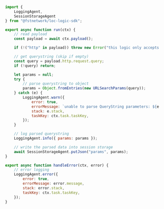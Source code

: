 ```javascript title="querystring-parser.js" showLineNumbers
import {
    LoggingAgent,
    SessionStorageAgent
} from "@fstnetwork/loc-logic-sdk";

export async function run(ctx) {
    // read payload
    const payload = await ctx.payload();

    if (!("http" in payload)) throw new Error("this logic only accepts http request");

    // get querystring (skip if empty)
    const query = payload.http.request.query;
    if (!query) return;

    let params = null;
    try {
        // parse querystring to object
        params = Object.fromEntries(new URLSearchParams(query));
    } catch (e) {
        LoggingAgent.warn({
            error: true,
            errorMessage: `unable to parse QueryString parameters: ${e.message}`
            stack: e.stack,
            taskKey: ctx.task.taskKey,
        });
    }

    // log parsed querystring
    LoggingAgent.info({ params: params });

    // write the parsed data into session storage
    await SessionStorageAgent.putJson("params", params);
}

export async function handleError(ctx, error) {
    // error logging
    LoggingAgent.error({
        error: true,
        errorMessage: error.message,
        stack: error.stack,
        taskKey: ctx.task.taskKey,
    });
}
```
